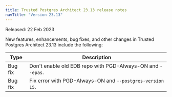 ```yaml
---
title: Trusted Postgres Architect 23.13 release notes 
navTitle: "Version 23.13"
---
```


Released: 22 Feb 2023

New features, enhancements, bug fixes, and other changes in Trusted Postgres Architect 23.13 include the following:

| Type | Description |
| ---- |------------ |
| Bug fix | Don't enable old EDB repo with PGD-Always-ON and `--epas`.  |
| Bug fix | Fix error with PGD-Always-ON and `--postgres-version 15`. |
 
